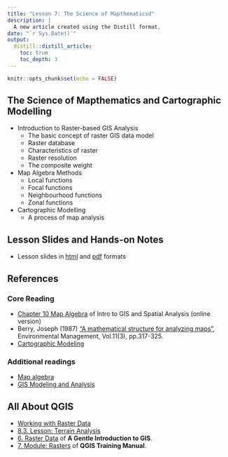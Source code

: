 ```yaml
---
title: "Lesson 7: The Science of Mapthematicsd"
description: |
  A new article created using the Distill format.
date: "`r Sys.Date()`"
output:
  distill::distill_article:
    toc: true
    toc_depth: 3
---
```


```r
knitr::opts_chunk$set(echo = FALSE)
```

## The Science of Mapthematics and Cartographic Modelling

- Introduction to Raster-based GIS Analysis
    - The basic concept of raster GIS data model
    - Raster database
    - Characteristics of raster
    - Raster resolution
    - The composite weight
- Map Algebra Methods
    - Local functions
    - Focal functions
    - Neighbourhood functions
    - Zonal functions
- Cartographic Modelling
    - A process of map analysis

## Lesson Slides and Hands-on Notes 

- Lesson slides in [html](../lesson/Lesson07/Lesson07.html) and [pdf](../lesson/Lesson07/Lesson07.pdf) formats


## References
### Core Reading

- [Chapter 10 Map Algebra](https://mgimond.github.io/Spatial/map-algebra.html) of Intro to GIS and Spatial Analysis (online version)
- Berry, Joseph (1987) ["A mathematical structure for analyzing maps"](https://link-springer-com.libproxy.smu.edu.sg/content/pdf/10.1007%2FBF01867159.pdf), Environmental Management, Vol.11(3), pp.317-325.
- [Cartographic Modeling](http://www.wiley.com/legacy/wileychi/gis/Volume1/BB1v1_ch23.pdf)

### Additional readings

- [Map algebra](http://en.wikipedia.org/wiki/Map_algebra)
- [GIS Modeling and Analysis](http://www.innovativegis.com/basis/papers/other/asprschapter/)

## All About QGIS

- [Working with Raster Data](https://docs.qgis.org/3.4/en/docs/user_manual/working_with_raster/index.html)
- [8.3. Lesson: Terrain Analysis](https://docs.qgis.org/3.4/en/docs/training_manual/rasters/terrain_analysis.html)
- [6. Raster Data](https://docs.qgis.org/3.16/en/docs/gentle_gis_introduction/raster_data.html) of **A Gentle Introduction to GIS**.
- [7. Module: Rasters](https://docs.qgis.org/3.16/en/docs/training_manual/rasters/index.html) of  **QGIS Training Manual**.
